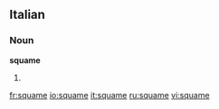 ==Italian==

===Noun===
'''squame''' {{f}}

# {{plural of|[[squama]]|lang=Italian}}

[[fr:squame]]
[[io:squame]]
[[it:squame]]
[[ru:squame]]
[[vi:squame]]